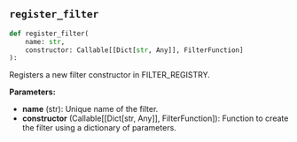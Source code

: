 <a id="camel.datagen.self_instruct.filter.filter_registry"></a>

<a id="camel.datagen.self_instruct.filter.filter_registry.register_filter"></a>

## `register_filter`

```python
def register_filter(
    name: str,
    constructor: Callable[[Dict[str, Any]], FilterFunction]
):
```

Registers a new filter constructor in FILTER_REGISTRY.

**Parameters:**

- **name** (str): Unique name of the filter.
- **constructor** (Callable[[Dict[str, Any]], FilterFunction]): Function to create the filter using a dictionary of parameters.
